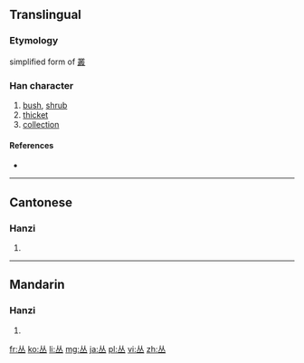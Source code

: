 <!--{{also|叢}} may be replaced by zh-forms -->
{{also|从}}
==Translingual==

===Etymology===
simplified form of [[叢]]

===Han character===
{{Han char|rn=1|rad=一|as=04|sn=5|four=|canj=人人一 (OOM)}}

# [[bush]], [[shrub]]
# [[thicket]]
# [[collection]]

====References====
* {{Han ref|kx=0078.021|hdz=10017.030|uh=4E1B|ud=19995}}

----

==Cantonese==

===Hanzi===
{{yue-hanzi|jyut=|y=chung4|tra=叢}}

# {{defn|lang=yue|sort=一04}}

----

==Mandarin==

===Hanzi===
{{cmn-hanzi|tra=叢|pin=[[cóng]] ([[cong2]])|wg=ts'ung<sup>2</sup>}}

# {{defn|lang=cmn|sort=一04}}

[[fr:丛]]
[[ko:丛]]
[[li:丛]]
[[mg:丛]]
[[ja:丛]]
[[pl:丛]]
[[vi:丛]]
[[zh:丛]]